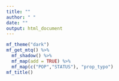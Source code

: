 ```yaml
---
title: ""
author: " "
date: ""
output: html_document
---
```


```r
mf_theme("dark")
mf_get_mtq() %>% 
  mf_shadow() %>%
  mf_map(add = TRUE) %>%
  mf_map(c("POP","STATUS"), "prop_typo")
mf_title()
```

